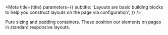 
<Meta
  title={title}
  parameters={{
    subtitle:
      'Layouts are basic building blocks to help you construct layouts on the page via configuration',
  }}
/>

Pure sizing and padding containers.
These position our elements on pages in standard responsive layouts.

<TableOfContents />
